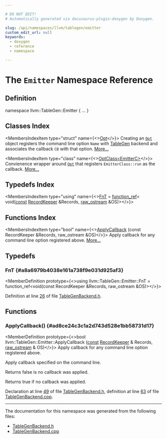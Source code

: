 ```yaml
---

# DO NOT EDIT!
# Automatically generated via docusaurus-plugin-doxygen by Doxygen.

slug: /api/namespaces/llvm/tablegen/emitter
custom_edit_url: null
keywords:
  - doxygen
  - reference
  - namespace

---
```





# The `Emitter` Namespace Reference

<DoxygenPage pluginConfig={pluginConfig}>



## Definition

<CodeBlock>namespace llvm::TableGen::Emitter &#123; ... &#125;</CodeBlock>

## Classes Index

<MembersIndex>

<MembersIndexItem
  type="struct"
  name={<><a href="/docs/api/structs/llvm/tablegen/emitter/opt">Opt</a></>}>
Creating an <code><a href="/docs/api/structs/llvm/tablegen/emitter/opt">Opt</a></code> object registers the command line option <code>Name</code> with <a href="/docs/api/namespaces/llvm/tablegen">TableGen</a> backend and associates the callback <code>CB</code> with that option. <a href="/docs/api/structs/llvm/tablegen/emitter/opt/#details">More...</a>
</MembersIndexItem>

<MembersIndexItem
  type="class"
  name={<><a href="/docs/api/classes/llvm/tablegen/emitter/optclass">OptClass&lt;EmitterC&gt;</a></>}>
Convienence wrapper around <code><a href="/docs/api/structs/llvm/tablegen/emitter/opt">Opt</a></code> that registers <code>EmitterClass::run</code> as the callback. <a href="/docs/api/classes/llvm/tablegen/emitter/optclass/#details">More...</a>
</MembersIndexItem>

</MembersIndex>

## Typedefs Index

<MembersIndex>

<MembersIndexItem
  type="using"
  name={<><a href="#a8a6979b4038e161a738f9e031d925af3">FnT</a> = <a href="/docs/api/classes/llvm/function-ref">function&#95;ref</a>&lt; void(<a href="/docs/api/files/lib/lib/target/lib/target/aarch64/aarch64promoteconstant-cpp/#a90f8350fecae261c25be85d38b451bff">const</a> <a href="/docs/api/classes/llvm/recordkeeper">RecordKeeper</a> &amp;Records, <a href="/docs/api/classes/llvm/raw-ostream">raw&#95;ostream</a> &amp;OS)&gt;</>}>
</MembersIndexItem>

</MembersIndex>

## Functions Index

<MembersIndex>

<MembersIndexItem
  type="bool"
  name={<><a href="#ad8ce24c3c1a2d743d528e1bb58731d17">ApplyCallback</a> (const RecordKeeper &amp;Records, raw&#95;ostream &amp;OS)</>}>
Apply callback for any command line option registered above. <a href="#ad8ce24c3c1a2d743d528e1bb58731d17">More...</a>
</MembersIndexItem>

</MembersIndex>


<SectionDefinition>

## Typedefs

### FnT {#a8a6979b4038e161a738f9e031d925af3}

<MemberDefinition
  prototype={<>using llvm::TableGen::Emitter::FnT =  function&#95;ref&lt;void(const RecordKeeper &amp;Records, raw&#95;ostream &amp;OS)&gt;</>}>

Definition at line <a href="/docs/api/files/include/include/llvm/include/llvm/tablegen/tablegenbackend-h/#l00026">26</a> of file <a href="/docs/api/files/include/include/llvm/include/llvm/tablegen/tablegenbackend-h">TableGenBackend.h</a>.
</MemberDefinition>

</SectionDefinition>

<SectionDefinition>

## Functions

### ApplyCallback() {#ad8ce24c3c1a2d743d528e1bb58731d17}

<MemberDefinition
  prototype={<>bool llvm::TableGen::Emitter::ApplyCallback (<a href="/docs/api/files/lib/lib/target/lib/target/aarch64/aarch64promoteconstant-cpp/#a90f8350fecae261c25be85d38b451bff">const</a> <a href="/docs/api/classes/llvm/recordkeeper">RecordKeeper</a> &amp; Records, <a href="/docs/api/classes/llvm/raw-ostream">raw&#95;ostream</a> &amp; OS)</>}>
Apply callback for any command line option registered above.

Apply callback specified on the command line.

Returns false is no callback was applied.

Returns true if no callback was applied.

Declaration at line <a href="/docs/api/files/include/include/llvm/include/llvm/tablegen/tablegenbackend-h/#l00049">49</a> of file <a href="/docs/api/files/include/include/llvm/include/llvm/tablegen/tablegenbackend-h">TableGenBackend.h</a>, definition at line <a href="/docs/api/files/lib/lib/tablegen/tablegenbackend-cpp/#l00063">63</a> of file <a href="/docs/api/files/lib/lib/tablegen/tablegenbackend-cpp">TableGenBackend.cpp</a>.
</MemberDefinition>

</SectionDefinition>

<hr/>

The documentation for this namespace was generated from the following files:

<ul>
<li><a href="/docs/api/files/include/include/llvm/include/llvm/tablegen/tablegenbackend-h">TableGenBackend.h</a></li>
<li><a href="/docs/api/files/lib/lib/tablegen/tablegenbackend-cpp">TableGenBackend.cpp</a></li>
</ul>

</DoxygenPage>
